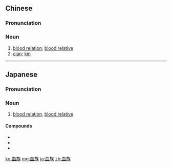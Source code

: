 ==Chinese==
{{zh-forms}}

===Pronunciation===
{{zh-pron
|m=血zú
|cat=n
}}

===Noun===
{{zh-noun}}

# [[blood relation]]; [[blood relative]]
# [[clan]]; [[kin]]

----

==Japanese==
{{ja-kanjitab|けつ|ぞく|yomi=on}}

===Pronunciation===
{{ja-pron|けつぞく|y=o}}

===Noun===
{{ja-noun|けつぞく}}

# [[blood relation]], [[blood relative]]

====Compounds====
* {{l/ja|血族結婚}}
* {{l/ja|血族関係}}
* {{l/ja|直径血族}}

[[ko:血族]]
[[mg:血族]]
[[ja:血族]]
[[zh:血族]]